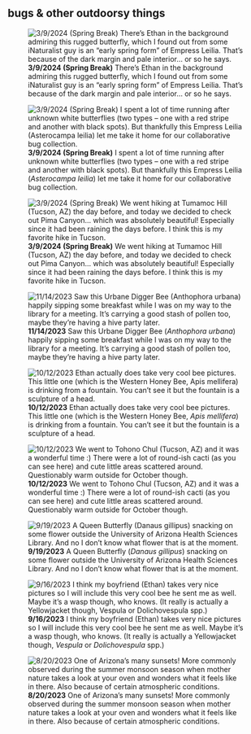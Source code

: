 ## bugs & other outdoorsy things

::: {layout-ncol="3" layout-nrow="3"}
![**3/9/2024 (Spring Break)** There's Ethan in the background admiring this rugged butterfly, which I found out from some iNaturalist guy is an "early spring form" of Empress Leilia. That's because of the dark margin and pale interior... or so he says.](images/IMG_9.jpg)

![**3/9/2024 (Spring Break)** I spent a lot of time running after unknown white butterflies (two types -- one with a red stripe and another with black spots). But thankfully this Empress Leilia (*Asterocampa leilia*) let me take it home for our collaborative bug collection.](images/IMG_8.jpg)

![**3/9/2024 (Spring Break)** We went hiking at Tumamoc Hill (Tucson, AZ) the day before, and today we decided to check out Pima Canyon... which was absolutely beautiful! Especially since it had been raining the days before. I think this is my favorite hike in Tucson.](images/IMG_7.jpg)

![**11/14/2023** Saw this Urbane Digger Bee (*Anthophora urbana*) happily sipping some breakfast while I was on my way to the library for a meeting. It's carrying a good stash of pollen too, maybe they're having a hive party later.](images/IMG_6.jpg)

![**10/12/2023** Ethan actually does take very cool bee pictures. This little one (which is the Western Honey Bee, *Apis mellifera*) is drinking from a fountain. You can't see it but the fountain is a sculpture of a head.](images/IMG_5.jpg)

![**10/12/2023** We went to Tohono Chul (Tucson, AZ) and it was a wonderful time :) There were a lot of round-ish cacti (as you can see here) and cute little areas scattered around. Questionably warm outside for October though.](images/IMG_4.jpg)

![**9/19/2023** A Queen Butterfly (*Danaus gillipus*) snacking on some flower outside the University of Arizona Health Sciences Library. And no I don't know what flower that is at the moment.](images/IMG_3.jpg)

![**9/16/2023** I think my boyfriend (Ethan) takes very nice pictures so I will include this very cool bee he sent me as well. Maybe it's a wasp though, who knows. (It really is actually a Yellowjacket though, *Vespula* or *Dolichovespula* spp.)](images/IMG_2.jpg)

![**8/20/2023** One of Arizona's many sunsets! More commonly observed during the summer monsoon season when mother nature takes a look at your oven and wonders what it feels like in there. Also because of certain atmospheric conditions.](images/IMG_1.jpg)
:::
